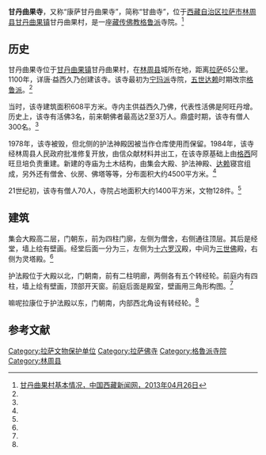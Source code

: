 {{Infobox Tibetan Buddhist monastery
|name = 甘丹曲果寺
|image =
|image size = 250px
|alt = 
|caption = 
|t=
|w=
|to = 
|ipa={{IPA|}}
|z=
|thdl=
|e=
|tc=甘丹曲果寺
|s=甘丹曲果寺
|p=
|m=
|k=
|pushpin_map = 
|latd =  | latm =  | lats =  | latNS = 
|longd=  | longm= | longs =| longEW = 
|iso_region = 
|map_caption = 
|mapsize = 
|location_country = 中国
|location = {{CHN}}[[西藏自治区|西藏自治区]][[拉萨市|拉萨市]][[林周县|林周县]][[甘丹曲果镇|甘丹曲果镇]]
|coordinates_display =
|founded_by =详唐·益西久乃 
|date_founded =1100年
|date_renovated =
|sect = [[格鲁派|格鲁派]]
|mather =
|children =
|dedicated_to = 
|tulku =
|head_lama = 
|head_mgh =
|no._of_monks = 
|architecture = 
|festivals =
|footnotes = 
}}
{{文物保护单位
| 级别 = 省级
| 省区市 = 西藏自治区
| 图片 = 
| 名称 = 甘曲寺
| 编号 = 4-22
| 分类 = 古建筑
| 时代 = 公元1100年
| 所在 = [[拉萨市|拉萨市]][[林周县|林周县]][[甘丹曲果镇|甘丹曲果镇]]
| 登录 = 2007年5月22日
}}

'''甘丹曲果寺'''，又称“康萨甘丹曲果寺”，简称“甘曲寺”，位于[[西藏自治区|西藏自治区]][[拉萨市|拉萨市]][[林周县|林周县]][[甘丹曲果镇|甘丹曲果镇]]甘丹曲果村，是一座[[藏传佛教|藏传佛教]][[格鲁派|格鲁派]]寺院。<ref name=zgxzxww>[http://www.chinatibetnews.com/xizang/2013-04/26/content_1215133.htm 甘丹曲果村基本情况，中国西藏新闻网，2013年04月26日]{{dead link|date=2018年3月 |bot=InternetArchiveBot |fix-attempted=yes }}</ref>

==历史==
甘丹曲果寺位于[[甘丹曲果镇|甘丹曲果镇]]甘丹曲果村，在[[林周县|林周县]]城所在地，距离[[拉萨|拉萨]]65公里。1100年，详唐·益西久乃创建该寺。该寺最初为[[宁玛派|宁玛派]]寺院，[[五世达赖|五世达赖]]时期改宗[[格鲁派|格鲁派]]。<ref name=zgxzxww/>

当时，该寺建筑面积608平方米。寺内主供益西久乃佛，代表性活佛是阿旺丹增。历史上，该寺有活佛3名，前来朝佛者最高达2至3万人。鼎盛时期，该寺有僧人300名。<ref name=zgxzxww/>

1978年，该寺被毁，但北侧的护法神殿因被当作仓库使用而保留。1984年，该寺经林周县人民政府批准修复开放，由信众献材料并出工，在该寺原基础上由[[格西|格西]]阿旺旦培负责重建。新建的寺庙为土木结构，由集会大殿、护法神殿、[[达赖|达赖]]寝宫组成，另外还有僧舍、伙房、佛塔等等，分布面积大约4500平方米。<ref name=zgxzxww/>

21世纪初，该寺有僧人70人，寺院占地面积大约1400平方米，文物128件。<ref name=zgxzxww/>

==建筑==
集会大殿高二层，门朝东，前为四柱门廓，左侧为僧舍，右侧通往顶层。其后是经堂，墙上绘有壁画。经堂后面一分为三，左侧为[[十六罗汉|十六罗汉]]殿，中间为[[三世佛|三世佛]]殿，右侧为灵塔殿。<ref name=zgxzxww/>

护法殿位于大殿以北，门朝南，前有二柱明廊，两侧各有五个转经轮。前庭内有四柱，墙上绘有壁画，顶部开天窗。前庭后面是殿室，壁画用三角形构图。<ref name=zgxzxww/>

嘛呢拉康位于护法殿以东，门朝南，内部西北角设有转经轮。<ref name=zgxzxww/>

==参考文献==
{{reflist}}

{{拉萨地标}}
[[Category:拉萨文物保护单位|Category:拉萨文物保护单位]]
[[Category:拉萨佛寺|Category:拉萨佛寺]]
[[Category:格魯派寺院|Category:格魯派寺院]]
[[Category:林周县|Category:林周县]]